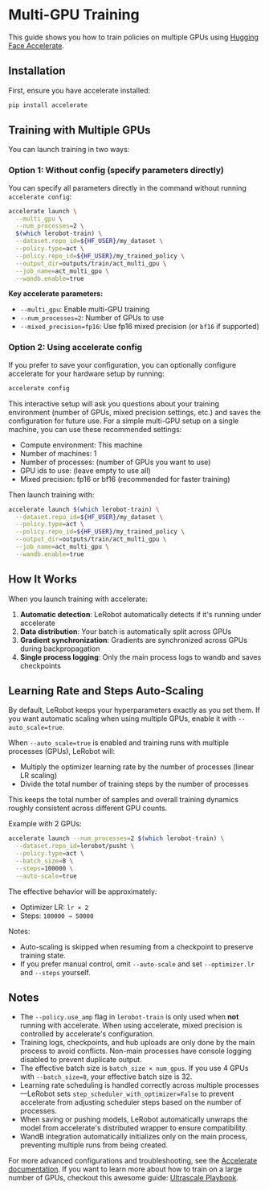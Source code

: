 # Multi-GPU Training

This guide shows you how to train policies on multiple GPUs using [Hugging Face Accelerate](https://huggingface.co/docs/accelerate).

## Installation

First, ensure you have accelerate installed:

```bash
pip install accelerate
```

## Training with Multiple GPUs

You can launch training in two ways:

### Option 1: Without config (specify parameters directly)

You can specify all parameters directly in the command without running `accelerate config`:

```bash
accelerate launch \
  --multi_gpu \
  --num_processes=2 \
  $(which lerobot-train) \
  --dataset.repo_id=${HF_USER}/my_dataset \
  --policy.type=act \
  --policy.repo_id=${HF_USER}/my_trained_policy \
  --output_dir=outputs/train/act_multi_gpu \
  --job_name=act_multi_gpu \
  --wandb.enable=true
```

**Key accelerate parameters:**

- `--multi_gpu`: Enable multi-GPU training
- `--num_processes=2`: Number of GPUs to use
- `--mixed_precision=fp16`: Use fp16 mixed precision (or `bf16` if supported)

### Option 2: Using accelerate config

If you prefer to save your configuration, you can optionally configure accelerate for your hardware setup by running:

```bash
accelerate config
```

This interactive setup will ask you questions about your training environment (number of GPUs, mixed precision settings, etc.) and saves the configuration for future use. For a simple multi-GPU setup on a single machine, you can use these recommended settings:

- Compute environment: This machine
- Number of machines: 1
- Number of processes: (number of GPUs you want to use)
- GPU ids to use: (leave empty to use all)
- Mixed precision: fp16 or bf16 (recommended for faster training)

Then launch training with:

```bash
accelerate launch $(which lerobot-train) \
  --dataset.repo_id=${HF_USER}/my_dataset \
  --policy.type=act \
  --policy.repo_id=${HF_USER}/my_trained_policy \
  --output_dir=outputs/train/act_multi_gpu \
  --job_name=act_multi_gpu \
  --wandb.enable=true
```

## How It Works

When you launch training with accelerate:

1. **Automatic detection**: LeRobot automatically detects if it's running under accelerate
2. **Data distribution**: Your batch is automatically split across GPUs
3. **Gradient synchronization**: Gradients are synchronized across GPUs during backpropagation
4. **Single process logging**: Only the main process logs to wandb and saves checkpoints

## Learning Rate and Steps Auto-Scaling

By default, LeRobot keeps your hyperparameters exactly as you set them. If you want automatic scaling when using multiple GPUs, enable it with `--auto_scale=true`.

When `--auto_scale=true` is enabled and training runs with multiple processes (GPUs), LeRobot will:

- Multiply the optimizer learning rate by the number of processes (linear LR scaling)
- Divide the total number of training steps by the number of processes

This keeps the total number of samples and overall training dynamics roughly consistent across different GPU counts.

Example with 2 GPUs:

```bash
accelerate launch --num_processes=2 $(which lerobot-train) \
  --dataset.repo_id=lerobot/pusht \
  --policy.type=act \
  --batch_size=8 \
  --steps=100000 \
  --auto-scale=true
```

The effective behavior will be approximately:

- Optimizer LR: `lr × 2`
- Steps: `100000 → 50000`

Notes:

- Auto-scaling is skipped when resuming from a checkpoint to preserve training state.
- If you prefer manual control, omit `--auto-scale` and set `--optimizer.lr` and `--steps` yourself.

## Notes

- The `--policy.use_amp` flag in `lerobot-train` is only used when **not** running with accelerate. When using accelerate, mixed precision is controlled by accelerate's configuration.
- Training logs, checkpoints, and hub uploads are only done by the main process to avoid conflicts. Non-main processes have console logging disabled to prevent duplicate output.
- The effective batch size is `batch_size × num_gpus`. If you use 4 GPUs with `--batch_size=8`, your effective batch size is 32.
- Learning rate scheduling is handled correctly across multiple processes—LeRobot sets `step_scheduler_with_optimizer=False` to prevent accelerate from adjusting scheduler steps based on the number of processes.
- When saving or pushing models, LeRobot automatically unwraps the model from accelerate's distributed wrapper to ensure compatibility.
- WandB integration automatically initializes only on the main process, preventing multiple runs from being created.

For more advanced configurations and troubleshooting, see the [Accelerate documentation](https://huggingface.co/docs/accelerate). If you want to learn more about how to train on a large number of GPUs, checkout this awesome guide: [Ultrascale Playbook](https://huggingface.co/spaces/nanotron/ultrascale-playbook).
